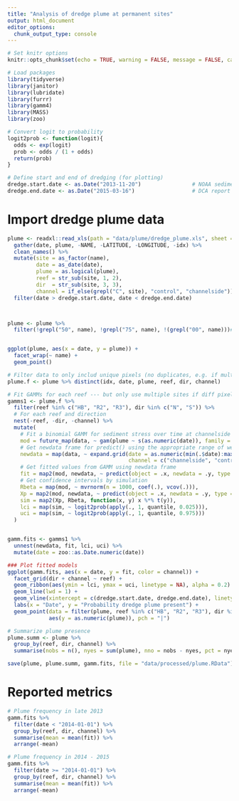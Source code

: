 ```yaml
---
title: "Analysis of dredge plume at permanent sites"
output: html_document
editor_options: 
  chunk_output_type: console
---
```


```r
# Set knitr options
knitr::opts_chunk$set(echo = TRUE, warning = FALSE, message = FALSE, cache = FALSE)

# Load packages
library(tidyverse)
library(janitor)
library(lubridate)
library(furrr)
library(gamm4)
library(MASS)
library(zoo)

# Convert logit to probability
logit2prob <- function(logit){
  odds <- exp(logit)
  prob <- odds / (1 + odds)
  return(prob)
}

# Define start and end of dredging (for plotting)
dredge.start.date <- as.Date("2013-11-20")                # NOAA sediment report April 2016, page 44
dredge.end.date <- as.Date("2015-03-16")                  # DCA report August 2015, page 3
```

# Import dredge plume data
```r
plume <- readxl::read_xls(path = "data/plume/dredge_plume.xls", sheet = "plume presence absence") %>%
  gather(date, plume, -NAME, -LATITUDE, -LONGITUDE, -idx) %>%
  clean_names() %>%
  mutate(site = as_factor(name),
         date = as_date(date),
         plume = as.logical(plume),
         reef = str_sub(site, 1, 2),
         dir  = str_sub(site, 3, 3),
         channel = if_else(grepl("C", site), "control", "channelside")) %>%
  filter(date > dredge.start.date, date < dredge.end.date)



plume <- plume %>%
  filter(!grepl("50", name), !grepl("75", name), !(grepl("00", name)))# %>%


ggplot(plume, aes(x = date, y = plume)) +
  facet_wrap(~ name) +
  geom_point()
```


```r
# Filter data to only includ unique pixels (no duplicates, e.g. if multiple sites were in the same pixel)
plume.f <- plume %>% distinct(idx, date, plume, reef, dir, channel)

# Fit GAMMs for each reef --- but only use multiple sites if diff pixels
gamms1 <- plume.f %>%
  filter(reef %in% c("HB", "R2", "R3"), dir %in% c("N", "S")) %>%
  # For each reef and direction
  nest(-reef, -dir, -channel) %>%
  mutate(
    # Fit a binomial GAMM for sediment stress over time at channelside vs. control, site as random
    mod = future_map(data, ~ gam(plume ~ s(as.numeric(date)), family = "binomial", data = .)),
    # Get newdata frame for predict() using the appropriate range of weeks
    newdata = map(data, ~ expand.grid(date = as.numeric(min(.$date):max(.$date)),
                                      channel = c("channelside", "control"))),
    # Get fitted values from GAMM using newdata frame
    fit = map2(mod, newdata, ~ predict(object = .x, newdata = .y, type = "response")),
    # Get confidence intervals by simulation
    Rbeta = map(mod, ~ mvrnorm(n = 1000, coef(.), vcov(.))),
    Xp = map2(mod, newdata, ~ predict(object = .x, newdata = .y, type = "lpmatrix")),
    sim = map2(Xp, Rbeta, function(x, y) x %*% t(y)),
    lci = map(sim, ~ logit2prob(apply(., 1, quantile, 0.025))),
    uci = map(sim, ~ logit2prob(apply(., 1, quantile, 0.975)))
  )


gamm.fits <- gamms1 %>% 
  unnest(newdata, fit, lci, uci) %>%
  mutate(date = zoo::as.Date.numeric(date))

### Plot fitted models
ggplot(gamm.fits, aes(x = date, y = fit, color = channel)) +
  facet_grid(dir + channel ~ reef) +
  geom_ribbon(aes(ymin = lci, ymax = uci, linetype = NA), alpha = 0.2) + 
  geom_line(lwd = 1) +
  geom_vline(xintercept = c(dredge.start.date, dredge.end.date), linetype = 1, lwd = 0.25) +
  labs(x = "Date", y = "Probability dredge plume present") +
  geom_point(data = filter(plume, reef %in% c("HB", "R2", "R3"), dir %in% c("N", "S")),
             aes(y = as.numeric(plume)), pch = "|")

```

```r
# Summarize plume presence
plume.summ <- plume %>%
  group_by(reef, dir, channel) %>%
  summarise(nobs = n(), nyes = sum(plume), nno = nobs - nyes, pct = nyes / nobs)

save(plume, plume.summ, gamm.fits, file = "data/processed/plume.RData")
```

# Reported metrics
```r

# Plume frequency in late 2013
gamm.fits %>%
  filter(date < "2014-01-01") %>%
  group_by(reef, dir, channel) %>%
  summarise(mean = mean(fit)) %>%
  arrange(-mean)

# Plume frequency in 2014 - 2015
gamm.fits %>%
  filter(date >= "2014-01-01") %>%
  group_by(reef, dir, channel) %>%
  summarise(mean = mean(fit)) %>%
  arrange(-mean)
```

